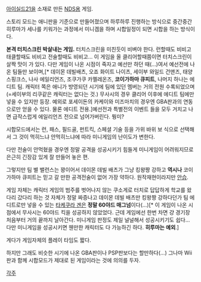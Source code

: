 [[아이실드21]]을 소재로 만든 [[NDS]]용 게임.


스토리 모드는 애니판을 기준으로 만들어졌으며 하루하루 진행하는 방식으로 중간중간 히루마가 세나를 키워가는 과정에서 미니겜을 하며 시합일정이 되면 시합을 하는 방식이다.

'''본격 터치스크린 박살내는 게임.''' 터치스크린을 미친듯이 비벼야 한다.
런할때도 비비고 태클할때도 비비고 전술할때도 비비고... 이 게임을 올 클리어할때쯤이면 터치스크린이 살짝 맛이 가 있다. 
다만 게임이 나온 시점이 죽자고 예선만 하던 때(...)여서 예선전에 나온 팀들만 보이며,[* 데이몬 데빌배츠, 오죠 화이트 나이츠, 세이부 와일드 건맨즈, 태양 스핑크스, 나사 에일리언즈, 조쿠가쿠 카멜레온즈, '''코이가하마 큐피트''', 나머지 하나는 에디트 팀. 캐릭터 쪽은 애니가 방영되던 시기에 팀에 있던 멤버는 거의 전원 수록되었으며(=세이부의 리쿠같은 캐릭터는 없다는 것.) 무사시의 경우 클리어 이후에 에디트 팀에만 넣을 수 있지만 등장. 예외로 포세이돈의 카케이와 미즈마치의 경우엔 GBA판과의 연동으로만 얻을 수 있다. 물론 에디트 전용.]예선전과 특별전의 이벤트 들을 모두 거치고 나면 급작스럽게 에일리언즈 전으로 넘어가버린다. 뭥미?

시합모드에서는 런, 패스, 필드골, 펀트킥, 스페셜 기술 등을 가위 바위 보 식으로 선택해서 그 것이 먹히느냐 안먹히느냐에 따라 미니게임의 난이도가 변한다.

다만 전술이 안먹혔을 경우엔 정말 공격을 성공시키기 힘들게 미니게임이 어려워지므로 은근히 긴장감 있게 잘 만들어 놓은 편.

그렇지만 팀 별 밸런스는 꽝이어서 데이몬 데빌 배츠가 그냥 킹왕짱 강하고 '''역시나''' 코이가하마 큐피트는 믿고 갈 만한 공격전술이 없어 가장 약하다. 원작재현이라지만 [[안습]].

게임 자체는 캐릭터 게임의 범주를 벗어나지 않는 쿠소게로 터치로 답답하게 학교를 왔다리 갔다리 하는 것 자체가 정말 짜증나고 데이몬 데빌 배츠만 킹왕짱 강하다던가 팀 에디트로만 넣을 수 있는 [[타케쿠라 겐]]은 '''정말 60야드 매그넘'''이다(...)[* 이 게임이 나온 시점에서 무사시는 60야드 킥을 성공하지 않았었다. 근데 게임에선 한번 차면 걍 경기장 처음부터 거의 끝까지 날아간다. 미니게임 판정도 제일 널널해서 성공시키기도 쉽다... 다만 미니게임을 성공시키면 웬만한 캐릭터도 다 가능하긴 하다. '''히루마는 예외'''.]

게다가 게임자체의 플레이 타임도 짧다. 

하지만 그래도 비슷한 시기에 나온 GBA판이나 PSP판보다는 할만하다(...)
그나마 Wii판과 함께 시합모드가 제대로 된 게임이라는 것에 의의를 두자.



[[각주]]
